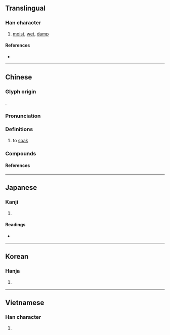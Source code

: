 {{character info/new}}
==Translingual==

===Han character===
{{Han char|rn=85|rad=水|as=07|sn=10|four=36117|canj=ERAU|ids=⿰氵邑}}

# [[moist]], [[wet]], [[damp]]

====References====
* {{Han ref|kx=0624.100|dkj=17474|dj=1021.240|hdz=31625.010|uh=6D65|ud=28005|bh=AF4A|bd=44874}}

----

==Chinese==
{{zh-forms}}

===Glyph origin===
{{Han etym}}
{{Han compound|水|邑|t1=water|c1=s|c2=p|ls=psc|}}.

===Pronunciation===
{{zh-pron
|m=yì
|ma=y
|c=jap1
|ca=
|h=pfs=
|md=
|mn=ip
|w=
|mc=y
|oc=y
|cat=a
}}

===Definitions===
{{zh-hanzi}}

# {{lb|zh|literary}} to [[soak]]
#: {{zh-x|^渭城 朝{zhāo} 雨 浥{yì} 輕 塵 ， 客 舍 青青 柳 色 新|The morning rain of {{w|Weicheng District, Xianyang|Weicheng}} '''dampens''' the light dust, the guest house is green with the colour of fresh willows|ref='''{{lang|zh|唐}} ({{w|Tang Dynasty}})''', {{lang|zh|王維}} ({{w|Wang Wei (Tang dynasty)|Wang Wei}}), ''送元二使安西''}}

===Compounds===
{{zh-der|浥注|浥浥}}

====References====

----

==Japanese==

===Kanji===
{{ja-kanji|grade=|rs=水07}}

# {{defn|lang=ja|sort=水07}}

====Readings====
* {{ja-readings|on=[[ゆう]] (yū), [[おう]] (ō), [[よう]] (yō)|kun=[[うるおう]] (uruou)}}

----

==Korean==

===Hanja===
{{ko-hanja|hangeul=읍|eumhun=|rv=eup|mr=ŭp|y=up}}

# {{defn|lang=ko|sort=水07}}

----

==Vietnamese==

===Han character===
{{vi-hantu|[[ướp]], [[ọp]], [[ấp]], [[ập]], [[óp]], [[ụp]]|rs=水07}}

# {{defn|lang=vi|sort=水07}}